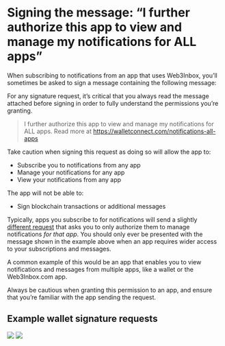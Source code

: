 # Signing the message: “I further authorize this app to view and manage my notifications for ALL apps”

When subscribing to notifications from an app that uses Web3Inbox, you’ll sometimes be asked to sign a message containing the following message:

For any signature request, it’s critical that you always read the message attached before signing in order to fully understand the permissions you’re granting. 

> I further authorize this app to view and manage my notifications for ALL apps. Read more at https://walletconnect.com/notifications-all-apps

Take caution when signing this request as doing so will allow the app to:

- Subscribe you to notifications from any app
- Manage your notifications for any app
- View your notifications from any app

The app will not be able to:

- Sign blockchain transactions or additional messages

Typically, apps you subscribe to for notifications will send a slightly [different request](https://walletconnect.com/notifications) that asks you to only authorize them to manage notifications *for that app*. You should only ever be presented with the message shown in the example above when an app requires wider access to your subscriptions and messages.

A common example of this would be an app that enables you to view notifications and messages from multiple apps, like a wallet or the Web3Inbox.com app. 

Always be cautious when granting this permission to an app, and ensure that you’re familiar with the app sending the request.

## Example wallet signature requests

<div style={{ display: "grid", gridTemplateColumns: "1fr 1fr", gridGap: 16 }}>
    <img src="/assets/web3inbox/authorization-signatures/all-apps/sign-this-message.jpg"/>
    <img src="/assets/web3inbox/authorization-signatures/all-apps/message.jpg"/>
</div>
